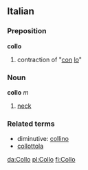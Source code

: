 ==Italian==
===Preposition===
'''collo'''

# contraction of "[[con]] [[lo]]"

===Noun===
'''collo''' ''m''

# [[neck]]

===Related terms===
*diminutive: [[collino]]
*[[collottola]]

[[da:Collo]]
[[pl:Collo]]
[[fi:Collo]]